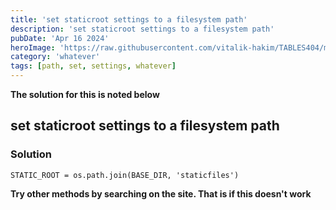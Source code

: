 ```yaml
---
title: 'set staticroot settings to a filesystem path'
description: 'set staticroot settings to a filesystem path'
pubDate: 'Apr 16 2024'
heroImage: 'https://raw.githubusercontent.com/vitalik-hakim/TABLES404/main/error_b/misc.png'
category: 'whatever'
tags: [path, set, settings, whatever]
---
```


**The solution for this is noted below**

## set staticroot settings to a filesystem path

### Solution

```whatever
STATIC_ROOT = os.path.join(BASE_DIR, 'staticfiles')
```

**Try other methods by searching on the site. That is if this doesn't work**
